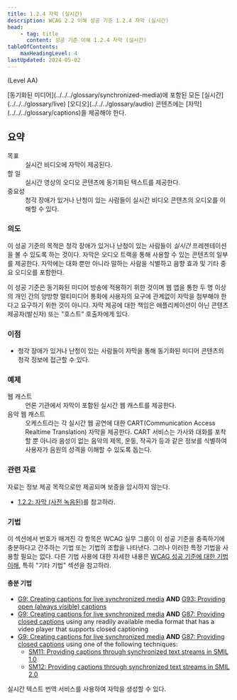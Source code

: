 ```yaml
---
title: 1.2.4 자막 (실시간)
description: WCAG 2.2 이해 성공 기준 1.2.4 자막 (실시간)
head:
    - tag: title
      content: 성공 기준 이해 1.2.4 자막 (실시간)
tableOfContents:
    maxHeadingLevel: 4
lastUpdated: 2024-05-02
---
```



(Level AA)

<Card title="성공 기준(SC)">
[동기화된 미디어](../../../glossary/synchronized-media)에 포함된 모든 [실시간](../../../glossary/live) [오디오](../../../glossary/audio) 콘텐츠에는 [자막](../../../glossary/captions)을 제공해야 한다.
</Card>

## 요약

<dl>
<dt>목표</dt>
<dd>실시간 비디오에 자막이 제공된다.</dd>
<dt>할 일</dt>
<dd>실시간 영상의 오디오 콘텐츠에 동기화된 텍스트를 제공한다.</dd>
<dt>중요성</dt>
<dd>청각 장애가 있거나 난청이 있는 사람들이 실시간 비디오 콘텐츠의 오디오를 이해할 수 있다.</dd>
</dl>

### 의도

이 성공 기준의 목적은 청각 장애가 있거나 난청이 있는 사람들이 *실시간* 프레젠테이션을 볼 수 있도록 하는 것이다. 자막은 오디오 트랙을 통해 사용할 수 있는 콘텐츠의 일부를 제공한다. 자막에는 대화 뿐만 아니라 말하는 사람을 식별하고 음향 효과 및 기타 중요 오디오를 포함한다.

이 성공 기준은 동기화된 미디어 방송에 적용하기 위한 것이며 웹 앱을 통한 두 명 이상의 개인 간의 양방향 멀티미디어 통화에 사용자의 요구에 관계없이 자막을 첨부해야 한다고 요구하기 위한 것이 아니다. 자막 제공에 대한 책임은 애플리케이션이 아닌 콘텐츠 제공자(발신자) 또는 "호스트" 호출자에게 있다.

### 이점

*   청각 장애가 있거나 난청이 있는 사람들이 자막을 통해 동기화된 미디어 콘텐츠의 청각 정보에 접근할 수 있다.

### 예제

<dl>
    <dt>웹 캐스트</dt>
    <dd>언론 기관에서 자막이 포함된 실시간 웹 캐스트를 제공한다.</dd>
    <dt>음악 웹 캐스트</dt>
    <dd>오케스트라는 각 실시간 웹 공연에 대한 CART(<span lang="en">Communication Access Realtime Translation</span>) 자막을 제공한다. CART 서비스는 가사와 대화를 포착할 뿐 아니라 음성이 없는 음악의 제목, 운동, 작곡가 등과 같은 정보를 식별하여 사용자가 음원의 성격을 이해할 수 있도록 돕는다.</dd>
</dl>

### 관련 자료

자료는 정보 제공 목적으로만 제공되며 보증을 암시하지 않는다.

*   [1.2.2: 자막 (사전 녹음된)](captions-prerecorded)를 참고하라.

### 기법

이 섹션에서 번호가 매겨진 각 항목은 WCAG 실무 그룹이 이 성공 기준을 충족하기에 충분하다고 간주하는 기법 또는 기법의 조합을 나타낸다. 그러나 이러한 특정 기법을 사용할 필요는 없다. 다른 기법 사용에 대한 자세한 내용은 [WCAG 성공 기준에 대한 기법 이해](../understanding-techniques), 특히 "기타 기법" 섹션을 참고하라.

#### 충분 기법

*   [G9: Creating captions for live synchronized media](https://www.w3.org/WAI/WCAG22/Techniques/general/G9) **AND** [G93: Providing open (always visible) captions](https://www.w3.org/WAI/WCAG22/Techniques/general/G93)
*   [G9: Creating captions for live synchronized media](https://www.w3.org/WAI/WCAG22/Techniques/general/G9) **AND** [G87: Providing closed captions](https://www.w3.org/WAI/WCAG22/Techniques/general/G87) using any readily available media format that has a video player that supports closed captioning
*   [G9: Creating captions for live synchronized media](https://www.w3.org/WAI/WCAG22/Techniques/general/G9) **AND** [G87: Providing closed captions](https://www.w3.org/WAI/WCAG22/Techniques/general/G87) using one of the following techniques:
    *   [SM11: Providing captions through synchronized text streams in SMIL 1.0](https://www.w3.org/WAI/WCAG22/Techniques/smil/SM11)
    *   [SM12: Providing captions through synchronized text streams in SMIL 2.0](https://www.w3.org/WAI/WCAG22/Techniques/smil/SM12)


<Card title="참고">
실시간 텍스트 번역 서비스를 사용하여 자막을 생성할 수 있다.
</Card>